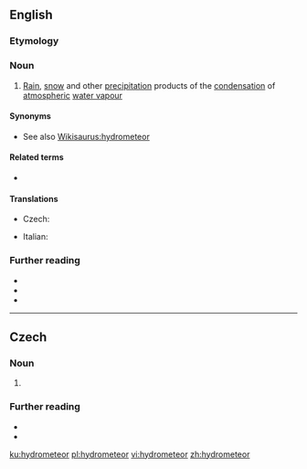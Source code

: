 ==English==

===Etymology===
{{prefix|hydro|meteor|lang=en}}

===Noun===
{{en-noun}}

# [[rain|Rain]], [[snow]] and other [[precipitation]] products of the [[condensation]] of [[atmospheric]] [[water vapour]]

====Synonyms====
* See also [[Wikisaurus:hydrometeor]]

====Related terms====
* {{l|en|lithometeor}}

====Translations====
{{trans-top|precipitation due to atmospheric condensation}}
* Czech: {{t|cs|hydrometeor|m}}
{{trans-mid}}
* Italian: {{t|it|idrometeora|f}}
{{trans-bottom}}

===Further reading===
* {{R:Webster 1913}}
* {{R:Century 1911}}
* {{R:OneLook}}

----

==Czech==

===Noun===
{{cs-noun|g=m}}

# {{l|en|hydrometeor}}

===Further reading===
* {{R:PSJC}}
* {{R:SSJC}}

[[ku:hydrometeor]]
[[pl:hydrometeor]]
[[vi:hydrometeor]]
[[zh:hydrometeor]]